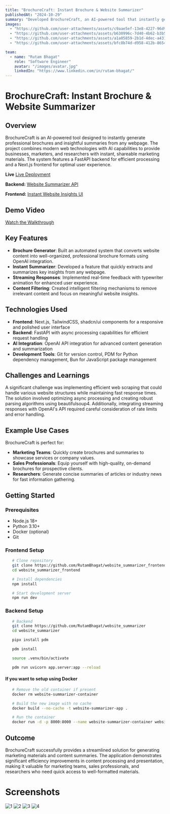 ```yaml
---
title: "BrochureCraft: Instant Brochure & Website Summarizer"
publishedAt: "2024-10-29"
summary: "Developed BrochureCraft, an AI-powered tool that instantly generates professional brochures and insightful summaries from any webpage, built using Next.js, FastAPI, and OpenAI integration."
images:
  - "https://github.com/user-attachments/assets/c9aae5ef-13e8-4227-96d9-51d462a256be"
  - "https://github.com/user-attachments/assets/b630996c-7d40-4b62-b3b5-61d8b3ed7344"
  - "https://github.com/user-attachments/assets/a1a05859-2b1d-4dec-a431-b847311c6d46"
  - "https://github.com/user-attachments/assets/bfc8b74d-d958-412b-8654-b925a015aa98"

team:
  - name: "Rutam Bhagat"
    role: "Software Engineer"
    avatar: "/images/avatar.jpg"
    linkedIn: "https://www.linkedin.com/in/rutam-bhagat/"
---
```


# BrochureCraft: Instant Brochure & Website Summarizer

## Overview

BrochureCraft is an AI-powered tool designed to instantly generate professional brochures and insightful summaries from any webpage. The project combines modern web technologies with AI capabilities to provide businesses, marketers, and researchers with instant, shareable marketing materials. The system features a FastAPI backend for efficient processing and a Next.js frontend for optimal user experience.

**Live** [Live Deployment](https://vercel.com/api/toolbar/link/website-summarizer-frontend.vercel.app)

**Backend:** [Website Summarizer API](https://website-summarizer-iorx.onrender.com/docs)

**Frontend:** [Instant Website Insights UI](https://website-summarizer-frontend.vercel.app)

## Demo Video

[Watch the Walkthrough](https://github.com/user-attachments/assets/b2c0afad-f7ec-4f92-b6bb-253a9d911152)

## Key Features

- **Brochure Generator**: Built an automated system that converts website content into well-organized, professional brochure formats using OpenAI integration.
- **Instant Summarizer**: Developed a feature that quickly extracts and summarizes key insights from any webpage.
- **Streaming Responses**: Implemented real-time feedback with typewriter animation for enhanced user experience.
- **Content Filtering**: Created intelligent filtering mechanisms to remove irrelevant content and focus on meaningful website insights.

## Technologies Used

- **Frontend**: Next.js, TailwindCSS, shadcn/ui components for a responsive and polished user interface
- **Backend**: FastAPI with async processing capabilities for efficient request handling
- **AI Integration**: OpenAI API integration for advanced content generation and summarization
- **Development Tools**: Git for version control, PDM for Python dependency management, Bun for JavaScript package management

## Challenges and Learnings

A significant challenge was implementing efficient web scraping that could handle various website structures while maintaining fast response times. The solution involved optimizing async processing and creating robust parsing algorithms using beautifulsoup4. Additionally, integrating streaming responses with OpenAI's API required careful consideration of rate limits and error handling.

## Example Use Cases

BrochureCraft is perfect for:

- **Marketing Teams**: Quickly create brochures and summaries to showcase services or company values.
- **Sales Professionals**: Equip yourself with high-quality, on-demand brochures for prospective clients.
- **Researchers**: Generate concise summaries of articles or industry news for fast information gathering.

## Getting Started

### Prerequisites

- Node.js 18+
- Python 3.10+
- Docker (optional)
- Git

### Frontend Setup

```bash
   # Clone repository
   git clone https://github.com/RutamBhagat/website_summarizer_frontend
   cd website_summarizer_frontend

   # Install dependencies
   npm install

   # Start development server
   npm run dev
```

### Backend Setup

```bash
   # Backend
   git clone https://github.com/RutamBhagat/website_summarizer
   cd website_summarizer

   pipx install pdm

   pdm install

   source .venv/bin/activate

   pdm run uvicorn app.server:app --reload
```

#### If you want to setup using Docker

```bash
   # Remove the old container if present
   docker rm website-summarizer-container

   # Build the new image with no cache
   docker build --no-cache -t website-summarizer-app .

   # Run the container
   docker run -d -p 8000:8000 --name website-summarizer-container website-summarizer-app
```

## Outcome

BrochureCraft successfully provides a streamlined solution for generating marketing materials and content summaries. The application demonstrates significant efficiency improvements in content processing and presentation, making it valuable for marketing teams, sales professionals, and researchers who need quick access to well-formatted materials.

# Screenshots

![1](https://github.com/user-attachments/assets/c9aae5ef-13e8-4227-96d9-51d462a256be)
![2](https://github.com/user-attachments/assets/b630996c-7d40-4b62-b3b5-61d8b3ed7344)
![3](https://github.com/user-attachments/assets/a1a05859-2b1d-4dec-a431-b847311c6d46)
![4](https://github.com/user-attachments/assets/bfc8b74d-d958-412b-8654-b925a015aa98)
